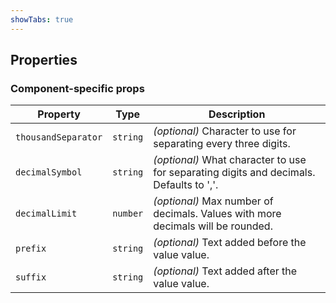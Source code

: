 ```yaml
---
showTabs: true
---
```



## Properties

<StandardProperties type="number" />

### Component-specific props

| Property            | Type     | Description                                                                             |
| ------------------- | -------- | --------------------------------------------------------------------------------------- |
| `thousandSeparator` | `string` | _(optional)_ Character to use for separating every three digits.                        |
| `decimalSymbol`     | `string` | _(optional)_ What character to use for separating digits and decimals. Defaults to ','. |
| `decimalLimit`      | `number` | _(optional)_ Max number of decimals. Values with more decimals will be rounded.         |
| `prefix`            | `string` | _(optional)_ Text added before the value value.                                         |
| `suffix`            | `string` | _(optional)_ Text added after the value value.                                          |
